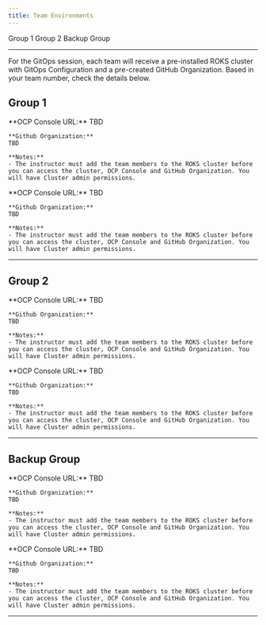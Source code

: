 ```yaml
---
title: Team Environments
---
```


<AnchorLinks>
  <AnchorLink>Group 1</AnchorLink>
  <AnchorLink>Group 2</AnchorLink>
  <AnchorLink>Backup Group</AnchorLink>
</AnchorLinks>

***

For the GitOps session, each team will receive a pre-installed ROKS cluster with GitOps Configuration and a pre-created GitHub Organization. Based in your team number, check the details below.

## Group 1

<Accordion>
  <AccordionItem title="Team 01">
    **OCP Console URL:**
    TBD

    **Github Organization:**
    TBD

    **Notes:**
    - The instructor must add the team members to the ROKS cluster before you can access the cluster, OCP Console and GitHub Organization. You will have Cluster admin permissions.

  </AccordionItem>
  <AccordionItem title="Team 02">
    **OCP Console URL:**
    TBD

    **Github Organization:**
    TBD

    **Notes:**
    - The instructor must add the team members to the ROKS cluster before you can access the cluster, OCP Console and GitHub Organization. You will have Cluster admin permissions.

  </AccordionItem>
<Accordion>

***

## Group 2

<Accordion>
  <AccordionItem title="Team 09">
    **OCP Console URL:**
    TBD

    **Github Organization:**
    TBD

    **Notes:**
    - The instructor must add the team members to the ROKS cluster before you can access the cluster, OCP Console and GitHub Organization. You will have Cluster admin permissions.

  </AccordionItem>
  <AccordionItem title="Team 10">
    **OCP Console URL:**
    TBD

    **Github Organization:**
    TBD

    **Notes:**
    - The instructor must add the team members to the ROKS cluster before you can access the cluster, OCP Console and GitHub Organization. You will have Cluster admin permissions.

  </AccordionItem>
<Accordion>

***

## Backup Group

<Accordion>
  <AccordionItem title="Backup 01">
    **OCP Console URL:**
    TBD

    **Github Organization:**
    TBD

    **Notes:**
    - The instructor must add the team members to the ROKS cluster before you can access the cluster, OCP Console and GitHub Organization. You will have Cluster admin permissions.

  </AccordionItem>
  <AccordionItem title="Backup 02">
    **OCP Console URL:**
    TBD

    **Github Organization:**
    TBD

    **Notes:**
    - The instructor must add the team members to the ROKS cluster before you can access the cluster, OCP Console and GitHub Organization. You will have Cluster admin permissions.

  </AccordionItem>
<Accordion>


***
